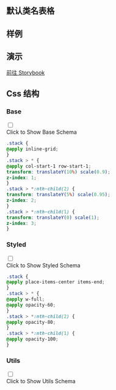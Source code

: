 
## 默认类名表格

<CssTable name="stack" />

## 样例

<Demo></Demo>

## 演示

[前往 Storybook](https://story.ui.icebreaker.top/?path=/docs/layout-stack--docs)

## Css 结构


### Base

<div className="collapse">
<input type="checkbox" /> 
<div class="collapse-title px-0">
<span class="btn">Click to Show Base Schema</span>
</div>
<div class="collapse-content"> 

```css
.stack {
@apply inline-grid;
}
.stack > * {
@apply col-start-1 row-start-1;
transform: translateY(10%) scale(0.9);
z-index: 1;
}
.stack > *:nth-child(2) {
transform: translateY(5%) scale(0.95);
z-index: 2;
}
.stack > *:nth-child(1) {
transform: translateY(0) scale(1);
z-index: 3;
}
```

</div>
</div>

  

### Styled

<div className="collapse">
<input type="checkbox" /> 
<div class="collapse-title px-0">
<span class="btn">Click to Show Styled Schema</span>
</div>
<div class="collapse-content"> 

```css
.stack {
@apply place-items-center items-end;
}
.stack > * {
@apply w-full;
@apply opacity-60;
}
.stack > *:nth-child(2) {
@apply opacity-80;
}
.stack > *:nth-child(1) {
@apply opacity-100;
}
```

</div>
</div>

  

### Utils

<div className="collapse">
<input type="checkbox" /> 
<div class="collapse-title px-0">
<span class="btn">Click to Show Utils Schema</span>
</div>
<div class="collapse-content"> 

```css

```

</div>
</div>